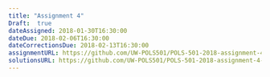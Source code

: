 ```yaml
---
title: "Assignment 4"
Draft:  true
dateAssigned: 2018-01-30T16:30:00
dateDue: 2018-02-06T16:30:00
dateCorrectionsDue: 2018-02-13T16:30:00
assignmentURL: https://github.com/UW-POLS501/POLS-501-2018-assignment-4
solutionsURL: https://github.com/UW-POLS501/POLS-501-2018-assignment-4-solutions
---
```

